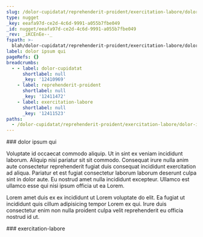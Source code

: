 ```yaml
---
slug: /dolor-cupidatat/reprehenderit-proident/exercitation-labore/dolor-ipsum-qui
type: nugget
_key: eeafa97d-ce2d-4c6d-9991-a055b7fbe049
_id: nugget/eeafa97d-ce2d-4c6d-9991-a055b7fbe049
_rev: _iKCEnEe--_
fspath: >-
  blah/dolor-cupidatat/reprehenderit-proident/exercitation-labore/dolor-ipsum-qui.md
label: dolor ipsum qui
pageRefs: {}
breadcrumbs:
  - - label: dolor-cupidatat
      shortlabel: null
      _key: '12410969'
    - label: reprehenderit-proident
      shortlabel: null
      _key: '12411472'
    - label: exercitation-labore
      shortlabel: null
      _key: '12411523'
paths:
  - /dolor-cupidatat/reprehenderit-proident/exercitation-labore/dolor-ipsum-qui
---
```


<NuggetArea>
<Nugget slug="/dolor-cupidatat/reprehenderit-proident/exercitation-labore/dolor-ipsum-qui" type="nugget" _key="eeafa97d-ce2d-4c6d-9991-a055b7fbe049" _id="nugget/eeafa97d-ce2d-4c6d-9991-a055b7fbe049" _rev="_iKCEnEe--_" fspath="blah/dolor-cupidatat/reprehenderit-proident/exercitation-labore/dolor-ipsum-qui.md" label="dolor ipsum qui" paths="/dolor-cupidatat/reprehenderit-proident/exercitation-labore/dolor-ipsum-qui">
<NuggetBody>
### dolor ipsum qui

Voluptate id occaecat commodo aliquip. Ut in sint ex veniam incididunt laborum. Aliquip nisi pariatur sit sit commodo. Consequat irure nulla anim aute consectetur reprehenderit fugiat duis consequat incididunt exercitation ad aliqua. Pariatur et est fugiat consectetur laborum laborum deserunt culpa sint in dolor aute. Eu nostrud amet nulla incididunt excepteur. Ullamco est ullamco esse qui nisi ipsum officia ut ea Lorem.

Lorem amet duis ex ex incididunt ut Lorem voluptate do elit. Ea fugiat ut incididunt quis cillum adipisicing tempor Lorem ex qui. Irure duis consectetur enim non nulla proident culpa velit reprehenderit eu officia nostrud id ut.

</NuggetBody>
<Breadcrumbs>
<Crumbs>
<Crumb _key="12410969" label="dolor-cupidatat" /><Crumb _key="12411472" label="reprehenderit-proident" /><Crumb _key="12411523" label="exercitation-labore" />
</Crumbs>
</Breadcrumbs>
</Nugget>

<NuggetsInbound>
</NuggetsInbound>
<NuggetsOutbound>
</NuggetsOutbound>
</NuggetArea>
<PassagesInbound>
<Passage direction="inbound" type="passage" _key="12411523" _id="passage/12411523" _rev="_iKCEnEa--A" label="exercitation-labore" passage="exercitation-labore" fspath="blah/dolor-cupidatat/reprehenderit-proident/exercitation-labore" paths="/dolor-cupidatat/reprehenderit-proident/exercitation-labore" slug="/dolor-cupidatat/reprehenderit-proident/exercitation-labore">
<NuggetBody>
### exercitation-labore

</NuggetBody>
<Breadcrumbs>
<Crumbs>
<Crumb _key="12410969" label="dolor-cupidatat" /><Crumb _key="12411472" label="reprehenderit-proident" />
</Crumbs>
</Breadcrumbs>
</Passage>

</PassagesInbound>
<PassagesOutbound>
</PassagesOutbound>
